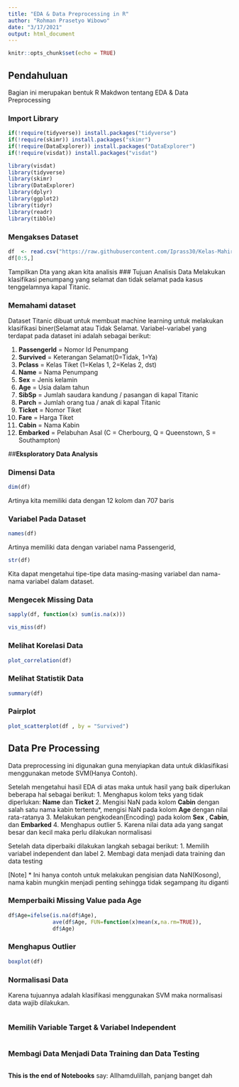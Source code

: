 ---
title: "EDA & Data Preprocessing in R"
author: "Rohman Prasetyo Wibowo"
date: "3/17/2021"
output: html_document
---

```{r setup, include=FALSE}
knitr::opts_chunk$set(echo = TRUE)
```


## **Pendahuluan**
Bagian ini merupakan bentuk R Makdwon tentang EDA & Data Preprocessing

### Import Library
```{r}
if(!require(tidyverse)) install.packages("tidyverse")
if(!require(skimr)) install.packages("skimr")
if(!require(DataExplorer)) install.packages("DataExplorer")
if(!require(visdat)) install.packages("visdat")

library(visdat)
library(tidyverse)
library(skimr)
library(DataExplorer)
library(dplyr)
library(ggplot2)
library(tidyr)
library(readr)
library(tibble)
```
### Mengakses Dataset

```{r}
df  <- read.csv("https://raw.githubusercontent.com/Iprass30/Kelas-Mahir-Pejuang-Data-2.0/main/titanic_modify%20baru.csv", stringsAsFactors = T)
df[0:5,]
```
Tampilkan Dta yang akan kita analisis
### Tujuan Analisis Data
Melakukan klasifikasi penumpang yang selamat dan tidak selamat pada kasus tenggelamnya kapal Titanic.

### Memahami dataset

Dataset Titanic dibuat untuk membuat machine learning untuk melakukan klasifikasi biner(Selamat atau Tidak Selamat. Variabel-variabel yang terdapat pada dataset ini adalah sebagai berikut:

1. **PassengerId** = Nomor Id Penumpang 
2. **Survived** = Keterangan Selamat(0=Tidak, 1=Ya)
3. **Pclass** = Kelas Tiket (1=Kelas 1, 2=Kelas 2, dst)
4. **Name** = Nama Penumpang
5. **Sex** = Jenis kelamin
6. **Age** = Usia dalam tahun
7. **SibSp** = Jumlah saudara kandung / pasangan di kapal Titanic
8. **Parch** = Jumlah orang tua / anak di kapal Titanic
9. **Ticket** = Nomor Tiket
10. **Fare** = Harga Tiket
11. **Cabin** = Nama Kabin
12. **Embarked** = Pelabuhan Asal (C = Cherbourg, Q = Queenstown, S = Southampton)

##**Eksploratory Data Analysis**

### Dimensi Data
```{r}
dim(df)
```
Artinya kita memiliki data dengan 12 kolom dan 707 baris

### Variabel Pada Dataset
```{r}
names(df)
```
Artinya memiliki data dengan variabel nama Passengerid, 
```{r}
str(df)
```
Kita dapat mengetahui tipe-tipe data masing-masing variabel dan nama-nama variabel dalam dataset.

### Mengecek Missing Data

```{r}
sapply(df, function(x) sum(is.na(x)))
```
```{r}
vis_miss(df)
```

### Melihat Korelasi Data
```{r}
plot_correlation(df)
```

### Melihat Statistik Data
```{r}
summary(df)
```
### Pairplot
```{r}
plot_scatterplot(df , by = "Survived")
```

## Data Pre Processing
Data preprocessing ini digunakan guna menyiapkan data untuk diklasifikasi menggunakan metode SVM(Hanya Contoh).

Setelah mengetahui hasil EDA di atas maka untuk hasil yang baik diperlukan beberapa hal sebagai berikut:
1. Menghapus kolom teks yang tidak diperlukan: **Name** dan **Ticket**
2. Mengisi NaN pada kolom **Cabin** dengan salah satu nama kabin tertentu*, mengisi NaN pada kolom **Age **dengan nilai rata-ratanya
3. Melakukan pengkodean(Encoding) pada kolom **Sex** , **Cabin**, dan **Embarked**
4. Menghapus outlier
5. Karena nilai data ada yang sangat besar dan kecil maka perlu dilakukan normalisasi

Setelah data diperbaiki dilakukan langkah sebagai berikut:
1. Memilih variabel independent dan label
2. Membagi data menjadi data training dan data testing


[Note] * Ini hanya contoh untuk melakukan pengisian data NaN(Kosong), nama kabin mungkin menjadi penting sehingga tidak segampang itu diganti

### Memperbaiki Missing Value pada Age

```{r}
df$Age=ifelse(is.na(df$Age),
              ave(df$Age, FUN=function(x)mean(x,na.rm=TRUE)),
              df$Age)
```

### Menghapus Outlier
```{r}
boxplot(df)
```

### Normalisasi Data
Karena tujuannya adalah klasifikasi menggunakan SVM maka normalisasi data wajib dilakukan.
```{r}

```
### Memilih Variable Target & Variabel Independent
```{r}

```
### Membagi Data Menjadi Data Training dan Data Testing
```{r}

```
**This is the end of Notebooks**
say: Allhamdulillah, panjang banget dah


